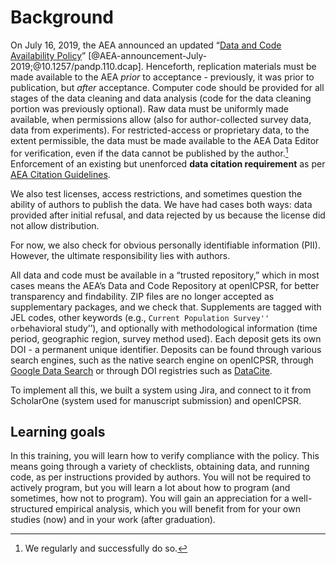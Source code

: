 # Background

On July 16, 2019, the AEA announced an updated "[Data and Code Availability Policy](https://www.aeaweb.org/journals/policies/data-code)" [@AEA-announcement-July-2019;@10.1257/pandp.110.dcap]. Henceforth, 
replication materials must be made available to the AEA *prior* to acceptance - previously, it was prior to publication, but *after* acceptance. 
Computer code should be provided for all stages of the data cleaning and data analysis (code for the data cleaning portion was previously optional). 
Raw data must be uniformly made available, when permissions allow (also for author-collected survey data,   data from experiments). For restricted-access or proprietary data, to the extent permissible, the data must be made available to the AEA Data Editor for verification, even if the data cannot be published by the author.^[We regularly and successfully do so.]
Enforcement of an existing but unenforced **data citation requirement** as per [AEA Citation Guidelines](https://www.aeaweb.org/journals/policies/sample-references).

We also test licenses, access restrictions, and sometimes question the ability of authors to publish the data. We have had cases both ways: data provided after initial refusal, and data rejected by us because the license did not allow distribution.

For now, we also check for obvious personally identifiable information (PII). However,  the ultimate responsibility lies with authors.

All data and code must be available in a "trusted repository," which in most cases means the AEA's Data and Code Repository at openICPSR, for better transparency and findability. 		 ZIP files are no longer  accepted as supplementary packages, and we check that. 		Supplements are  tagged with JEL codes, other keywords (e.g., ``Current Population Survey'' or ``behavioral study''), and optionally with methodological information (time period,  geographic region, survey method used). 		Each deposit gets its own DOI - a permanent unique identifier. Deposits can be found  through various search engines, such as the native search engine on openICPSR, through [Google Data Search](https://toolbox.google.com/datasetsearch) or through DOI registries such as [DataCite](https://search.datacite.org/).
		
To implement all this, we built a system using Jira, and connect to it from ScholarOne (system used for manuscript submission) and  openICPSR. 

## Learning goals

In this training, you will learn how to verify compliance with the policy. This means going through a variety of checklists, obtaining data, and running code, as per instructions provided by authors. You will not be required to actively program, but you will learn a lot about how to program (and sometimes, how not to program). You will gain an appreciation for a well-structured empirical analysis, which you will benefit from for your own studies (now) and in your work (after graduation).